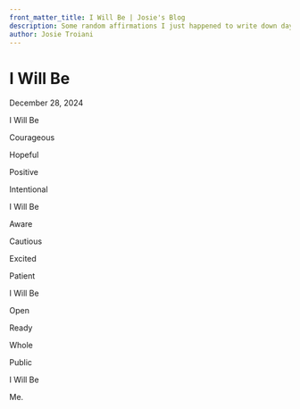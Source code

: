 ```yaml
---
front_matter_title: I Will Be | Josie's Blog
description: Some random affirmations I just happened to write down day. I was thinking about being a transgender woman when these came out, they were very helpful to me.
author: Josie Troiani
---
```

# I Will Be

December 28, 2024

I Will Be

Courageous

Hopeful

Positive

Intentional

I Will Be

Aware

Cautious

Excited

Patient

I Will Be

Open

Ready

Whole

Public

I Will Be

Me.
